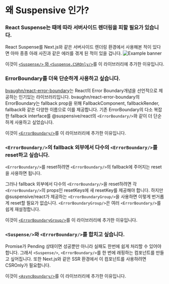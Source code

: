 
# 왜 Suspensive 인가?

<Steps>

### React Suspense는 때에 따라 서버사이드 렌더링을 피할 필요가 있습니다.

React Suspense를 Next.js와 같은 서버사이드 렌더링 환경에서 사용해본 적이 있다면 아마 종종 아래 사진과 같은 에러를 겪게 된 적이 있을 겁니다.
![Example banner](/img/suspense-in-ssr-error.png)

이것이 [`<Suspense/>` 와 `<Suspense.CSROnly/>`](/docs/react/Suspense)를 이 라이브러리에 추가한 이유입니다.

### ErrorBoundary를 더욱 단순하게 사용하고 싶습니다.

[bvaughn/react-error-boundary](https://github.com/bvaughn/react-error-boundary)는 React의 Error Boundary개념을 선언적으로 제공하는 인기있는 라이브러리입니다. bvaughn/react-error-boundary의 ErrorBoundary는 fallback prop을 위해 FallbackComponent, fallbackRender, fallback와 같은 다양한 이름으로 이를 제공합니다. 기존 ErrorBoundary의 다소 복잡한 fallback interface를 @suspensive/react의 `<ErrorBoundary/>`와 같이 더 단순하게 사용하고 싶었습니다.

이것이 [`<ErrorBoundary/>`](/docs/react/ErrorBoundary)를 이 라이브러리에 추가한 이유입니다.

### `<ErrorBoundary/>`의 fallback 외부에서 다수의 `<ErrorBoundary/>`를 reset하고 싶습니다.

`<ErrorBoundary/>`를 reset하려면 `<ErrorBoundary/>`의 fallback에 주어지는 reset을 사용하면 됩니다.

그러나 fallback 외부에서 다수의 `<ErrorBoundary/>`을 reset하려면 각 `<ErrorBoundary/>`의 props인 resetKeys에 새 resetKey를 제공해야 합니다. 하지만 @suspensive/react가 제공하는 `<ErrorBoundaryGroup/>`을 사용하면 이렇게 번거롭게 reset할 필요가 없습니다. `<ErrorBoundaryGroup/>`은 여러 `<ErrorBoundary/>`를 쉽게 재설정합니다.

이것이 [`<ErrorBoundaryGroup/>`](/docs/react/ErrorBoundaryGroup)를 이 라이브러리에 추가한 이유입니다.

### `<Suspense/>`와 `<ErrorBoundary/>`를 합치고 싶습니다.

Promise가 Pending 상태이면 성공뿐만 아니라 실패도 한번에 쉽게 처리할 수 있어야 합니다.
그래서 `<Suspense/>`, `<ErrorBoundary/>`를 한 번에 래핑하는 컴포넌트를 만들고 싶어집니다. 또한 Next.js와 같은 SSR 환경에서 이 컴포넌트를 사용하려면 CSROnly가 필요합니다.

이것이 [`<AsyncBoundary/>`](/docs/react/AsyncBoundary)를 이 라이브러리에 추가한 이유입니다.

</Steps>
